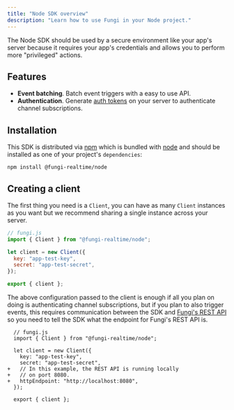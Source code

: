 ```yaml
---
title: "Node SDK overview"
description: "Learn how to use Fungi in your Node project."
---
```



The Node SDK should be used by a secure environment like your app's server because it requires your app's credentials and allows you to perform more "privileged" actions.

## Features

- **Event batching**. Batch event triggers with a easy to use API.
- **Authentication**. Generate [auth tokens](/docs/02-core-concepts/01-authentication#the-auth-token) on your server to authenticate channel subscriptions.

## Installation

This SDK is distributed via [npm](https://npmjs.com/) which is bundled with [node](https://nodejs.org/) and should be installed as one of your project's `dependencies`:

```
npm install @fungi-realtime/node
```

## Creating a client

The first thing you need is a `Client`, you can have as many `Client` instances as you want but we recommend sharing a single instance across your server.

```js
// fungi.js
import { Client } from "@fungi-realtime/node";

let client = new Client({
  key: "app-test-key",
  secret: "app-test-secret",
});

export { client };
```

The above configuration passed to the client is enough if all you plan on doing is authenticating channel subscriptions, but if you plan to also trigger events, this requires communication between the SDK and [Fungi's REST API](/docs/01-getting-started/02-installation#overview) so you need to tell the SDK what the endpoint for Fungi's REST API is.

```diff-js
  // fungi.js
  import { Client } from "@fungi-realtime/node";

  let client = new Client({
    key: "app-test-key",
    secret: "app-test-secret",
+   // In this example, the REST API is running locally
+   // on port 8080.
+   httpEndpoint: "http://localhost:8080",
  });

  export { client };
```

<Warning />
